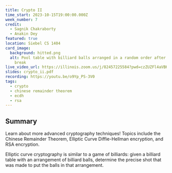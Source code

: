 ```yaml
---
title: Crypto II
time_start: 2023-10-15T19:00:00.000Z
week_number: 7
credit:
  - Sagnik Chakraborty
  - Anakin Dey
featured: true
location: Siebel CS 1404
card_image:
  background: hitted.png
  alt: Pool table with billiard balls arranged in a random order after a single
    break
live_video_url: https://illinois.zoom.us/j/82457225584?pwd=czZUZFl4aVBKN3Y4KzRvbHZOaDg4QT09
slides: crypto_ii.pdf
recording: https://youtu.be/o9Yp_PS-3V0
tags:
  - crypto
  - chinese remainder theorem
  - ecdh
  - rsa
---
```

## Summary

Learn about more advanced cryptography techniques! Topics include the Chinese Remainder Theorem, Elliptic Curve Diffie-Hellman encryption, and RSA encryption.

Elliptic curve cryptography is similar to a game of billiards: given a billiard table with an arrangement of billiard balls, determine the precise shot that was made to put the balls in that arrangement.